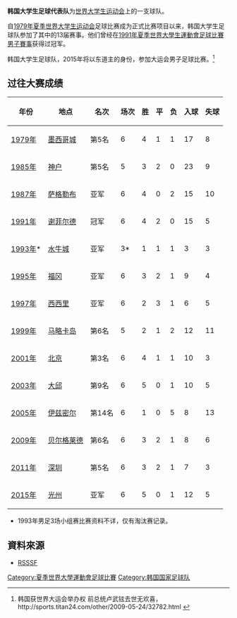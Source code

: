 '''韩国大学生足球代表队'''为[[世界大学生运动会|世界大学生运动会]]上的一支球队。

自[[1979年夏季世界大学生运动会|1979年夏季世界大学生运动会]]足球比赛成为正式比赛项目以来，韩国大学生足球队参加了其中的13届赛事。他们曾经在[[1991年夏季世界大學生運動會足球比賽男子賽事|1991年夏季世界大學生運動會足球比賽男子賽事]]获得过冠军。

韩国大学生足球队，2015年将以东道主的身份，参加大运会男子足球比赛。<ref>韩国获世界大运会举办权 前总统卢武铉去世无欢喜，http://sports.titan24.com/other/2009-05-24/32782.html {{Wayback|url=http://sports.titan24.com/other/2009-05-24/32782.html |date=20190123092542 }}</ref>

== 过往大赛成绩 ==
{| width=90%  class="wikitable" style="text-align: center;"
|-
!年份 !! 地点 !! 名次 !! 场次 !! 胜 !! 平 !! 负 !! 入球 !! 失球
|-
|[[1979年夏季世界大學生運動會足球比賽男子賽事|1979年]]||{{flagicon|墨西哥}} [[墨西哥城|墨西哥城]]|| 第5名 || 6 || 4 || 1 || 1 || 17 || 8
|-
|[[1985年夏季世界大學生運動會足球比賽男子賽事|1985年]]||{{flagicon|JPN}} [[神户|神户]]|| 第5名 || 5 || 3 || 2 || 0 || 23 || 9
|-bgcolor=silver
|[[1987年夏季世界大學生運動會足球比賽男子賽事|1987年]]||{{flagicon|Yugoslavia}} [[萨格勒布|萨格勒布]]|| 亚军 || 6 || 4 || 0 || 2 || 15 || 10
|-bgcolor=gold
|[[1991年夏季世界大學生運動會足球比賽男子賽事|1991年]]||{{flagicon|GBR}} [[谢菲尔德|谢菲尔德]]|| 冠军 || 6 || 4 || 2 || 0 || 15 || 5
|-bgcolor=silver
|[[1993年夏季世界大學生運動會足球比賽男子賽事|1993年]]*||{{flagicon|USA}} [[水牛城_(纽约州)|水牛城]]|| 亚军 || 3* || 1 || 1 || 1 || 3 || 3
|-bgcolor=silver
|[[1995年夏季世界大學生運動會足球比賽男子賽事|1995年]]||{{flagicon|JPN}} [[福冈|福冈]]|| 亚军 || 6 || 3 || 2 || 1 || 9 || 4
|-bgcolor=silver
|[[1997年夏季世界大學生運動會足球比賽男子賽事|1997年]]||{{flagicon|ITA}} [[西西里|西西里]]|| 亚军 || 6 || 2 || 3 || 1 || 6 || 5
|-
|[[1999年夏季世界大學生運動會足球比賽男子賽事|1999年]]||{{flagicon|ESP}} [[马略卡岛|马略卡岛]]|| 第6名 || 5 || 2 || 1 || 2 || 12 || 11
|-bgcolor=#cc9966
|[[2001年夏季世界大學生運動會足球比賽男子賽事|2001年]]||{{flagicon|CHN}} [[北京|北京]]|| 第3名 || 6 || 4 || 1 || 1 || 10 || 3
|-
|[[2003年夏季世界大學生運動會足球比賽男子賽事|2003年]]||{{flagicon|KOR}} [[大邱|大邱]]|| 第9名 || 6 || 5 || 0 || 1 || 10 || 5
|-
|[[2005年夏季世界大學生運動會足球比賽男子賽事|2005年]]||{{flagicon|TUR}} [[伊兹密尔|伊兹密尔]]|| 第14名 || 6 || 1 || 0 || 5 || 8 || 13
|-
|[[2009年夏季世界大學生運動會足球比賽男子賽事|2009年]]||{{flagicon|SRB}} [[贝尔格莱德|贝尔格莱德]]|| 第6名 || 6 || 3 || 2 || 1 || 8 || 6
|-
|[[2011年夏季世界大學生運動會足球比賽男子賽事|2011年]]||{{flagicon|CHN}} [[深圳|深圳]]|| 第5名 || 6 || 3 || 2 || 1 || 7 || 3
|-bgcolor=silver
|[[2015年夏季世界大學生運動會足球比賽男子賽事|2015年]]||{{flagicon|KOR}} [[光州|光州]]|| 亚军 || 6 || 5 || 0 || 1 || 12 || 5
|}
* 1993年男足3场小组赛比赛资料不详，仅有淘汰赛记录。

== 資料來源 ==
{{reflist}}
*[http://www.rsssf.com/tablesf/fisu.html RSSSF] {{Wayback|url=http://www.rsssf.com/tablesf/fisu.html |date=20090706224446 }}

{{韓國體育國家隊}}

[[Category:夏季世界大學運動會足球比賽|Category:夏季世界大學運動會足球比賽]]
[[Category:韩国国家足球队|Category:韩国国家足球队]]